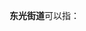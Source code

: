 '''东光街道'''可以指：
{{PRC admin/disambig|23/06/03/008/000|51/01/04/031/000}}
{{disambig|cat=四字乡级行政区划消歧义}}
